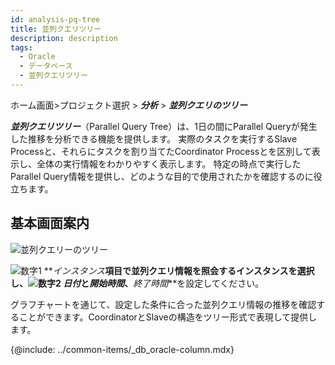 ```yaml
---
id: analysis-pq-tree
title: 並列クエリツリー
description: description
tags:
  - Oracle
  - データベース
  - 並列クエリツリー
---
```


ホーム画面>プロジェクト選択 > **_分析_** > **_並列クエリのツリー_**

**_並列クエリツリー_**（Parallel Query Tree）は、1日の間にParallel Queryが発生した推移を分析できる機能を提供します。 実際のタスクを実行するSlave Processと、それらにタスクを割り当てたCoordinator Processとを区別して表示し、全体の実行情報をわかりやすく表示します。 特定の時点で実行したParallel Query情報を提供し、どのような目的で使用されたかを確認するのに役立ちます。

## 基本画面案内

![並列クエリーのツリー](/img/db-pq-tree.png)

![数字1](/img/number-01.png) **_インスタンス_**項目で並列クエリ情報を照会するインスタンスを選択し、![数字2](/img/number-02.png) **_日付_**と**_開始時間_**、**_終了時間_**を設定してください。

グラフチャートを通じて、設定した条件に合った並列クエリ情報の推移を確認することができます。CoordinatorとSlaveの構造をツリー形式で表現して提供します。

<!-- 컬럼 정보 안내 -->

{@include: ../common-items/_db_oracle-column.mdx}

